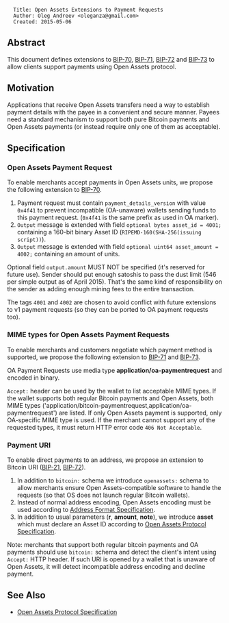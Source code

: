 <pre>
  Title: Open Assets Extensions to Payment Requests
  Author: Oleg Andreev <oleganza@gmail.com>
  Created: 2015-05-06
</pre>

==Abstract==

This document defines extensions to [https://github.com/bitcoin/bips/blob/master/bip-0070.mediawiki BIP-70], [https://github.com/bitcoin/bips/blob/master/bip-0071.mediawiki BIP-71], [https://github.com/bitcoin/bips/blob/master/bip-0072.mediawiki BIP-72] and [https://github.com/bitcoin/bips/blob/master/bip-0073.mediawiki BIP-73] to allow clients support payments using Open Assets protocol.

==Motivation==

Applications that receive Open Assets transfers need a way to establish payment details with the payee in a convenient and secure manner. Payees need a standard mechanism to support both pure Bitcoin payments and Open Assets payments (or instead require only one of them as acceptable).

==Specification==

===Open Assets Payment Request===

To enable merchants accept payments in Open Assets units, we propose the following extension to [https://github.com/bitcoin/bips/blob/master/bip-0070.mediawiki BIP-70].

# Payment request must contain <code>payment_details_version</code> with value <code>0x4f41</code> to prevent incompatible (OA-unaware) wallets sending funds to this payment request. (<code>0x4f41</code> is the same prefix as used in OA marker).
# <code>Output</code> message is extended with field <code>optional bytes asset_id = 4001;</code> containing a 160-bit binary Asset ID (<code>RIPEMD-160(SHA-256(issuing script))</code>).
# <code>Output</code> message is extended with field <code>optional uint64 asset_amount = 4002;</code> containing an amount of units.

Optional field <code>output.amount</code> MUST NOT be specified (it's reserved for future use). Sender should put enough satoshis to pass the dust limit (546 per simple output as of April 2015). That's the same kind of responsibility on the sender as adding enough mining fees to the entire transaction.

The tags <code>4001</code> and <code>4002</code> are chosen to avoid conflict with future extensions to v1 payment requests (so they can be ported to OA payment requests too).

===MIME types for Open Assets Payment Requests===

To enable merchants and customers negotiate which payment method is supported, we propose the following extension to [https://github.com/bitcoin/bips/blob/master/bip-0071.mediawiki BIP-71] and [https://github.com/bitcoin/bips/blob/master/bip-0073.mediawiki BIP-73]. 

OA Payment Requests use media type '''application/oa-paymentrequest''' and encoded in binary.

<code>Accept:</code> header can be used by the wallet to list acceptable MIME types. If the wallet supports both regular Bitcoin payments and Open Assets, both MIME types ('application/bitcoin-paymentrequest,application/oa-paymentrequest') are listed. If only Open Assets payment is supported, only OA-specific MIME type is used. If the merchant cannot support any of the requested types, it must return HTTP error code <code>406 Not Acceptable</code>.

===Payment URI===

To enable direct payments to an address, we propose an extension to Bitcoin URI ([https://github.com/bitcoin/bips/blob/master/bip-0021.mediawiki BIP-21], [https://github.com/bitcoin/bips/blob/master/bip-0072.mediawiki BIP-72]).

# In addition to <code>bitcoin:</code> schema we introduce <code>openassets:</code> schema to allow merchants ensure Open Assets-compatible software to handle the requests (so that OS does not launch regular Bitcoin wallets).
# Instead of normal address encoding, Open Assets encoding must be used according to [[address-format.mediawiki|Address Format Specification]].
# In addition to usual parameters ('''r''', '''amount''', '''note'''), we introduce '''asset''' which must declare an Asset ID according to [[specification.mediawiki|Open Assets Protocol Specification]].

Note: merchants that support both regular bitcoin payments and OA payments should use <code>bitcoin:</code> schema and detect the client's intent using <code>Accept:</code> HTTP header. If such URI is opened by a wallet that is unaware of Open Assets, it will detect incompatible address encoding and decline payment.

==See Also==

* [[specification.mediawiki|Open Assets Protocol Specification]]
